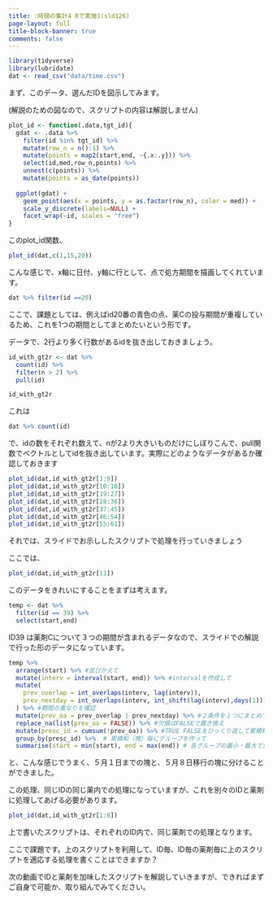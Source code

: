 ```yaml
---
title: :時間の集計4 Rで実施1(sld126)
page-layout: full
title-block-banner: true
comments: false
---
```



```r
library(tidyverse)
library(lubridate)
dat <- read_csv("data/time.csv")
```

まず、このデータ、選んだIDを図示してみます。

(解説のための図なので、スクリプトの内容は解説しません)

```r
plot_id <- function(.data,tgt_id){
  gdat <- .data %>% 
    filter(id %in% tgt_id) %>% 
    mutate(row_n = n():1) %>%
    mutate(points = map2(start,end, ~{.x:.y})) %>% 
    select(id,med,row_n,points) %>% 
    unnest(c(points)) %>% 
    mutate(points = as_date(points))
  
  ggplot(gdat) +
    geom_point(aes(x = points, y = as.factor(row_n), color = med)) +
    scale_y_discrete(labels=NULL) +
    facet_wrap(~id, scales = "free")
}
```

このplot_id関数、

```r
plot_id(dat,c(1,15,20))
```

こんな感じで、x軸に日付、y軸に行として、点で処方期間を描画してくれています。

```r
dat %>% filter(id ==20)
```

ここで、課題としては、例えばid20番の青色の点、薬Cの投与期間が重複しているため、これを1つの期間としてまとめたいという形です。

データで、2行より多く行数があるidを抜き出しておきましょう。

```r
id_with_gt2r <- dat %>% 
  count(id) %>% 
  filter(n > 2) %>% 
  pull(id)

id_with_gt2r
```

これは

```r
dat %>% count(id)
```

で、idの数をそれぞれ数えて、nが2より大きいものだけにしぼりこんで、pull関数でベクトルとしてidを抜き出しています。実際にどのようなデータがあるか確認しておきます

```r
plot_id(dat,id_with_gt2r[1:9])
plot_id(dat,id_with_gt2r[10:18]) 
plot_id(dat,id_with_gt2r[19:27]) 
plot_id(dat,id_with_gt2r[28:36]) 
plot_id(dat,id_with_gt2r[37:45]) 
plot_id(dat,id_with_gt2r[46:54]) 
plot_id(dat,id_with_gt2r[55:61])
```

それでは、スライドでお示ししたスクリプトで処理を行っていきましょう

ここでは、

```r
plot_id(dat,id_with_gt2r[11])
```

このデータをきれいにすることをまずは考えます。

```r
temp <- dat %>% 
  filter(id == 39) %>% 
  select(start,end)
```

ID39 は薬剤Cについて３つの期間が含まれるデータなので、スライドでの解説で行った形のデータになっています。

```r
temp %>% 
  arrange(start) %>% #並びかえて 
  mutate(interv = interval(start, end)) %>% #intervalを作成して 
  mutate(
    prev_overlap = int_overlaps(interv, lag(interv)),
    prev_nextday = int_overlaps(interv, int_shift(lag(interv),days(1))),
  ) %>% #期間の重なりを確認
  mutate(prev_oa = prev_overlap | prev_nextday) %>% #２条件を１つにまとめて 
  replace_na(list(prev_oa = FALSE)) %>% #欠損はFALSEで置き換え
  mutate(presc_id = cumsum(!prev_oa)) %>% #TRUE FALSEをひっくり返して累積和
  group_by(presc_id) %>%  # 累積和（塊）毎にグループを作って
  summarise(start = min(start), end = max(end)) # 各グループの最小・最大で集計する
```

と、こんな感じでうまく、５月１日までの塊と、５月８日移行の塊に分けることができました。

この処理、同じIDの同じ薬内での処理になっていますが、これを別々のIDと薬剤に処理してあげる必要があります。

```r
plot_id(dat,id_with_gt2r[1:8])
```

上で書いたスクリプトは、それぞれのID内で、同じ薬剤での処理となります。

ここで課題です。上のスクリプトを利用して、ID毎、ID毎の薬剤毎に上のスクリプトを適応する処理を書くことはできますか？

次の動画でIDと薬剤を加味したスクリプトを解説していきますが、できればまずご自身で可能か、取り組んでみてください。

